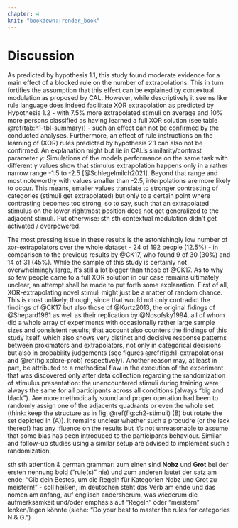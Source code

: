 ```yaml
---
chapter: 4
knit: "bookdown::render_book"
---
```


# Discussion

As predicted by hypothesis 1.1, this study found moderate evidence for a main effect of a blocked rule on the number of extrapolations. This in turn fortifies the assumption that this effect can be explained by contextual modulation as proposed by CAL. However, while descriptively it seems like rule language does indeed facilitate XOR extrapolation as predicted by Hypothesis 1.2 - with 7.5% more extrapolated stimuli on average and 10% more persons classified as having learned a full XOR solution (see table \@ref(tab:h1-tbl-summary)) - such an effect can not be confirmed by the conducted analyses. Furthermore, an effect of rule instructions on the learning of (XOR) rules predicted by hypothesis 2.1 can also not be confirmed. An explanation might but lie in CAL's similarity/contrast parameter $\gamma$: Simulations of the models performance on the same task with different $\gamma$ values show that stimulus extrapolation happens only in a rather narrow range -1.5 to -2.5 [@Schlegelmilch2021]. Beyond that range and most noteworthy with values smaller than -2.5, interpolations are more likely to occur. This means, smaller values translate to stronger contrasting of categories (stimuli get extrapolated) but only to a certain point where contrasting becomes too strong, so to say, such that an extrapolated stimulus on the lower-rightmost position does not get generalized to the adjacent stimuli. Put otherwise: sth sth contextual modulation didn't get activated / overpowered.

The most pressing issue in these results is the astonishingly low number of xor-extrapolators over the whole dataset - 24 of 192 people (12.5\%) - in comparison to the previous results by @CK17, who found 9 of 30 (30\%) and 14 of 31 (45\%). While the sample of this study is certainly not overwhelmingly large, it's still a lot bigger than those of @CK17. As to why so few people came to a full XOR solution in our case remains ultimately unclear, an attempt shall be made to put forth some explanation. First of all, XOR-extrapolating novel stimuli might just be a matter of random chance. This is most unlikely, though, since that would not only contradict the findings of @CK17 but also those of @Kurtz2013, the original fidings of @Shepard1961 as well as their replication by @Nosofsky1994, all of whom did a whole array of experiments with occasionally rather large sample sizes and consistent results; that account also counters the findings of this study itself, which also shows very distinct and decisive response patterns between proximators and extrapolators, not only in categorical decisions but also in probability judgements (see figures \@ref(fig:h1-extrapolations) and \@ref(fig:xplore-prob) respectively). Another reason may, at least in part, be attributed to a methodical flaw in the execution of the experiment that was discovered only after data collection regarding the randomization of stimulus presentation: the unencountered stimuli during training were always the same for all participants across all conditions (always "big and black"). Are more methodically sound and proper operation had been to randomly assign one of the adjacents quadrants or even the whole set (think: keep the structure as in fig, \@ref(fig:ch2-stimuli) (B) but rotate the set depicted in (A)). It remains unclear whether such a procudre (or the lack thereof) has any ifluence on the results but it's not unreasonable to assume that some bias has been introduced to the participants behaviour. Similar and follow-up studies using a similar setup are advised to implement such a randomization.




<!-- For this experiment, participants were asked: "Wie hoch schätzt du die Wahrscheinichkeit ein, dass das gezeigte Beispiel entweder zu Nobz oder zu Grot gehört?" (_"How high do you estimate the probability of the shown example belonging to either Nobz or Grot?"_). Note the difference between "how high do you estimate" and the more neutral "what do you estimate": although this is common german phrasing, it might nonetheless introduce some unconscious response bias. Additionally, people have a very intuitive, but ultimately somewhat distorted (or even simply wrong) understanding of probability (literally everything Gigerenzer did since 1990 or so). For further investigations into the matther it is therefore advised to rephrase the question to: "How certain are you of the given example to belong to either Nobz or Grot?"^[which is indeed closer to what people actually have in mind when people are prompted to deal with probability] Thereby avoiding any potential bias and different perceptions/understandings of the concept of probability. -->

sth sth attention & german grammar: zum einen sind **Nobz** und **Grot** bei der ersten nennung bold ("rule(s)" nie) und zum anderen lautet der satz am ende: "Gib dein Bestes, um die Regeln für Kategorien Nobz und Grot zu meistern!" - soll heißen, im deutschen steht das Verb am ende und das nomen am anfang, auf englisch andersherum, was wiederum die aufmerksamkeit und/oder emphasis auf "Regeln" oder "meistern" lenken/legen könnte (siehe: "Do your best to master the rules for categories N & G.")